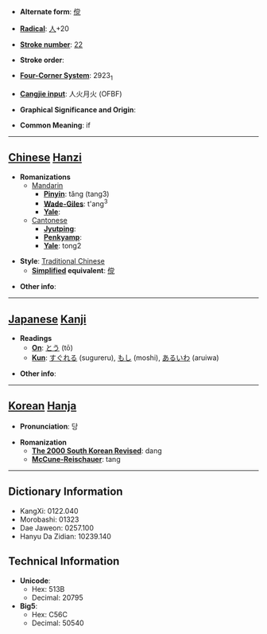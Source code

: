 * '''Alternate form''': [[傥]]

* '''[[Wiktionary:Chinese radical index| Radical]]''': [[Wiktionary:Chinese radical index 人|人]]+20

* '''[[Wiktionary:Chinese total strokes index|Stroke number]]''': [[Wiktionary:Chinese total strokes index 22|22]]

* '''Stroke order''': 

* '''[[Wiktionary:Chinese four corner index|Four-Corner System]]''': 2923<sub>1</sub>

* '''[[Wiktionary:Chinese Cangjie index|Cangjie input]]''': 人火月火 (OFBF)

* '''Graphical Significance and Origin''': 

* '''Common Meaning''': if

----

== [[Chinese]] [[Hanzi]] ==

* '''Romanizations'''
** [[Mandarin]]
*** '''[[Pinyin]]''': tǎng (tang3)
*** '''[[Wade-Giles]]''': t'ang<sup>3</sup>
*** '''[[Yale]]''': 
**[[Cantonese]]
***'''[[Jyutping]]''':
***'''[[Penkyamp]]''': 
***'''[[Yale]]''': tong2

* '''Style''': [[Traditional Chinese]] 
** '''[[Simplified Chinese|Simplified]] equivalent''': [[傥]]

* '''Other info''': 

----

== [[Japanese]] [[Kanji]] ==

* '''Readings'''
** '''[[On]]''': [[とう]] (tō)
** '''[[Kun]]''': [[すぐれる]] (sugureru), [[もし]] (moshi), [[あるいわ]] (aruiwa)

* '''Other info''':  

----

== [[Korean]] [[Hanja]] ==

* '''Pronunciation''': 당

* '''Romanization'''
** '''[[The 2000 South Korean Revised Romanization|The 2000 South Korean Revised]]''': dang
** '''[[McCune-Reischauer]]''': tang

----

== Dictionary Information ==

* KangXi: 0122.040
* Morobashi: 01323
* Dae Jaweon: 0257.100
* Hanyu Da Zidian: 10239.140

== Technical Information ==

* '''Unicode''':
** Hex: 513B
** Decimal: 20795
* '''Big5''':
** Hex: C56C
** Decimal: 50540